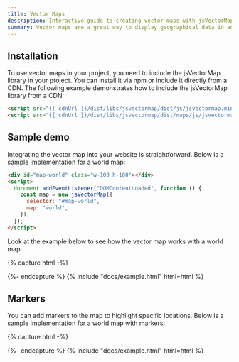 ```yaml
---
title: Vector Maps
description: Interactive guide to creating vector maps with jsVectorMap.
summary: Vector maps are a great way to display geographical data in an interactive and visually appealing way. Learn how to create vector maps with jsVectorMap.
---
```


## Installation

To use vector maps in your project, you need to include the jsVectorMap library in your project. You can install it via npm or include it directly from a CDN. The following example demonstrates how to include the jsVectorMap library from a CDN:

```html
<script src="{{ cdnUrl }}/dist/libs/jsvectormap/dist/js/jsvectormap.min.js"></script>
<script src="{{ cdnUrl }}/dist/libs/jsvectormap/dist/maps/js/jsvectormap-world.js"></script>
```

## Sample demo

Integrating the vector map into your website is straightforward. Below is a sample implementation for a world map:

```html
<div id="map-world" class="w-100 h-100"></div>
<script>
  document.addEventListener("DOMContentLoaded", function () {
    const map = new jsVectorMap({
      selector: "#map-world",
      map: "world",
    });
  });
</script>
```

Look at the example below to see how the vector map works with a world map.

{% capture html -%}
<div class="card">
  <div class="card-body">
    <div class="ratio ratio-16x9">
      <div>
        <div id="map-world" class="w-100 h-100"></div>
      </div>
    </div>
  </div>
</div>
<script>
  document.addEventListener("DOMContentLoaded", function () {
    const map = new jsVectorMap({
      selector: "#map-world",
      map: "world",
      backgroundColor: "transparent",
      regionStyle: {
        initial: {
          fill: tabler.getColor("body-bg"),
          stroke: tabler.getColor("border-color"),
          strokeWidth: 2,
        },
      },
      zoomOnScroll: false,
      zoomButtons: false,
    });
    window.addEventListener("resize", () => {
      map.updateSize();
    });
  });
</script>
{%- endcapture %}
{% include "docs/example.html" html=html %}

## Markers

You can add markers to the map to highlight specific locations. Below is a sample implementation for a world map with markers:

{% capture html -%}
<div class="card">
  <div class="card-body">
    <div class="ratio ratio-16x9">
      <div>
        <div id="map-world-markers" class="w-100 h-100"></div>
      </div>
    </div>
  </div>
</div>
<script>
  document.addEventListener("DOMContentLoaded", function () {
    const map = new jsVectorMap({
      selector: "#map-world-markers",
      map: "world_merc",
      backgroundColor: "transparent",
      regionStyle: {
        initial: {
          fill: tabler.getColor("body-bg"),
          stroke: tabler.getColor("border-color"),
          strokeWidth: 2,
        },
      },
      zoomOnScroll: false,
      zoomButtons: false,
      markers: [
        {
          coords: [61.524, 105.3188],
          name: "Russia",
        },
        {
          coords: [56.1304, -106.3468],
          name: "Canada",
        },
        {
          coords: [71.7069, -42.6043],
          name: "Greenland",
        },
        {
          coords: [26.8206, 30.8025],
          name: "Egypt",
        },
        {
          coords: [-14.235, -51.9253],
          name: "Brazil",
        },
        {
          coords: [35.8617, 104.1954],
          name: "China",
        },
        {
          coords: [37.0902, -95.7129],
          name: "United States",
        },
        {
          coords: [60.472024, 8.468946],
          name: "Norway",
        },
        {
          coords: [48.379433, 31.16558],
          name: "Ukraine",
        },
      ],
      markerStyle: {
        initial: {
          r: 4,
          stroke: "#fff",
          opacity: 1,
          strokeWidth: 3,
          stokeOpacity: 0.5,
          fill: tabler.getColor("blue"),
        },
        hover: {
          fill: tabler.getColor("blue"),
          stroke: tabler.getColor("blue"),
        },
      },
      markerLabelStyle: {
        initial: {
          fontSize: 10,
        },
      },
      labels: {
        markers: {
          render: function (marker) {
            return marker.name;
          },
        },
      },
    });
    window.addEventListener("resize", () => {
      map.updateSize();
    });
  });
</script>
{%- endcapture %}
{% include "docs/example.html" html=html %}